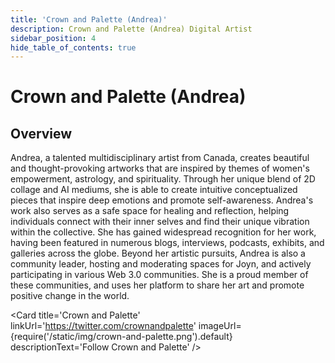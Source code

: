 ---
title: 'Crown and Palette (Andrea)'
description: Crown and Palette (Andrea) Digital Artist
sidebar_position: 4
hide_table_of_contents: true
---


# Crown and Palette (Andrea)

## Overview

Andrea, a talented multidisciplinary artist from Canada, creates beautiful and thought-provoking artworks that are inspired by themes of women's empowerment, astrology, and spirituality. Through her unique blend of 2D collage and AI mediums, she is able to create intuitive conceptualized pieces that inspire deep emotions and promote self-awareness.
Andrea's work also serves as a safe space for healing and reflection, helping individuals connect with their inner selves and find their unique vibration within the collective. She has gained widespread recognition for her work, having been featured in numerous blogs, interviews, podcasts, exhibits, and galleries across the globe.
Beyond her artistic pursuits, Andrea is also a community leader, hosting and moderating spaces for Joyn, and actively participating in various Web 3.0 communities. She is a proud member of these communities, and uses her platform to share her art and promote positive change in the world.

<Card
    title='Crown and Palette'
    linkUrl='https://twitter.com/crownandpalette'
    imageUrl={require('/static/img/crown-and-palette.png').default}
    descriptionText='Follow Crown and Palette'
/>